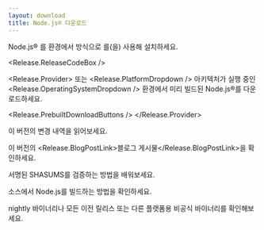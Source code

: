 ```yaml
---
layout: download
title: Node.js® 다운로드
---
```


<WindowsWSLMessage />

<section>
Node.js® <Release.VersionDropdown />를 <Release.OperatingSystemDropdown /> 환경에서 <Release.InstallationMethodDropdown /> 방식으로 <Release.PackageManagerDropdown />를(을) 사용해 설치하세요.

<Release.ReleaseCodeBox />

<Release.Provider>
  또는 <Release.PlatformDropdown /> 아키텍처가 실행 중인 <Release.OperatingSystemDropdown /> 환경에서 미리 빌드된 Node.js®를 다운로드하세요.

  <Release.PrebuiltDownloadButtons />
</Release.Provider>
</section>

<section>
이 버전의 <Release.ChangelogLink>변경 내역</Release.ChangelogLink>을 읽어보세요.

이 버전의 <Release.BlogPostLink>블로그 게시물</Release.BlogPostLink>을 확인하세요.

서명된 SHASUMS를 <LinkWithArrow href="https://github.com/nodejs/node#verifying-binaries">검증</LinkWithArrow>하는 방법을 배워보세요.

소스에서 <LinkWithArrow href="https://github.com/nodejs/node/blob/main/BUILDING.md#building-nodejs-on-supported-platforms">Node.js를 빌드</LinkWithArrow>하는 방법을 확인하세요.

<LinkWithArrow href="https://nodejs.org/download/nightly/">nightly</LinkWithArrow> 바이너리나 모든 <Link href="/about/previous-releases#looking-for-latest-release-of-a-version-branch">이전 릴리스</Link> 또는 다른 플랫폼용 <LinkWithArrow href="https://unofficial-builds.nodejs.org/download/">비공식</LinkWithArrow> 바이너리를 확인해보세요.
</section>
